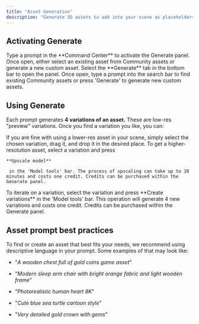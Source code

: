 ```yaml
---
title: "Asset Generation"
description: "Generate 3D assets to add into your scene as placeholders"
---
```


## Activating Generate

<AccordionGroup>
  <Accordion title="Starting from Command Center" defaultOpen={false}>
    Type a prompt in the **Command Center** to activate the Generate panel. Once open, either select an existing asset from Community assets or generate a new custom asset.
  </Accordion>

  <Accordion title="Starting from Generate panel" defaultOpen={false}>
    Select the **Generate** tab in the bottom bar to open the panel. Once open, type a prompt into the search bar to find existing Community assets or press 'Generate' to generate new custom assets.&#x20;
  </Accordion>
</AccordionGroup>

## Using Generate

Each prompt generates **4 variations of an asset.** These are low-res "preview" variations. Once you find a variation you like, you can:&#x20;

<AccordionGroup>
  <Accordion title="Drop it into the scene" defaultOpen={false}>
    If you are fine with using a lower-res asset in your scene, simply select the chosen variation, drag it, and drop it in the desired place. 
  </Accordion>

  <Accordion title="Upscale it" defaultOpen={false}>
    To get a higher-resolution asset, select a variation and press 

    **Upscale model**

     in the 'Model tools' bar. The process of upscaling can take up to 10 minutes and costs one credit. Credits can be purchased within the Generate panel. 
  </Accordion>

  <Accordion title="Generate more variations" defaultOpen={false}>
    To iterate on a variation, select the variation and press **Create variations** in the 'Model tools' bar. This operation will generate 4 new variations and costs one credit. Credits can be purchased within the Generate panel.&#x20;
  </Accordion>
</AccordionGroup>

## Asset prompt best practices

To find or create an asset that best fits your needs, we recommend using descriptive language in your prompt. Some examples of that may look like:&#x20;

* "*A wooden chest full of gold coins game asset*"

* "*Modern sleep arm chair with bright orange fabric and light wooden frame*"

* "*Photorealistic human heart 8K*"

* "*Cute blue sea turtle cartoon style*"

* "*Very detailed gold crown with gems*"
